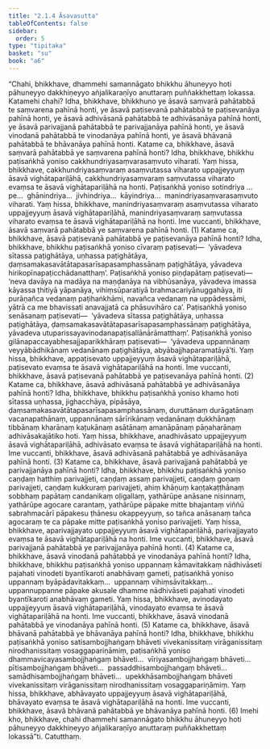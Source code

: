 ```yaml
---
title: "2.1.4 Āsavasutta"
tableOfContents: false
sidebar:
  order: 5
type: "tipitaka"
basket: "su"
book: "a6"
---
```



<DynamicBreadcrumb />

<Division number="58" book="a6">

<Paragraph number="496" book="a6">
“Chahi, bhikkhave, dhammehi samannāgato bhikkhu āhuneyyo hoti pāhuneyyo dakkhiṇeyyo añjalikaraṇīyo anuttaraṃ puññakkhettaṃ lokassa.
</Paragraph>

<Paragraph number="497" book="a6">
Katamehi chahi? Idha, bhikkhave, bhikkhuno ye āsavā saṃvarā pahātabbā te saṃvarena pahīnā honti, ye āsavā paṭisevanā pahātabbā te paṭisevanāya pahīnā honti, ye āsavā adhivāsanā pahātabbā te adhivāsanāya pahīnā honti, ye āsavā parivajjanā pahātabbā te parivajjanāya pahīnā honti, ye āsavā vinodanā pahātabbā te vinodanāya pahīnā honti, ye āsavā bhāvanā pahātabbā te bhāvanāya pahīnā honti.
</Paragraph>

<Paragraph number="498" book="a6">
Katame ca, bhikkhave, āsavā saṃvarā pahātabbā ye saṃvarena pahīnā honti? Idha, bhikkhave, bhikkhu paṭisaṅkhā yoniso cakkhundriyasaṃvarasaṃvuto viharati. Yaṃ hissa, bhikkhave, cakkhundriyasaṃvaraṃ asaṃvutassa viharato uppajjeyyuṃ āsavā vighātapariḷāhā, cakkhundriyasaṃvaraṃ saṃvutassa viharato evaṃsa te āsavā vighātapariḷāhā na honti. Paṭisaṅkhā yoniso sotindriya …pe…  ghānindriya…  jivhindriya…  kāyindriya…  manindriyasaṃvarasaṃvuto viharati. Yaṃ hissa, bhikkhave, manindriyasaṃvaraṃ asaṃvutassa viharato uppajjeyyuṃ āsavā vighātapariḷāhā, manindriyasaṃvaraṃ saṃvutassa viharato evaṃsa te āsavā vighātapariḷāhā na honti. Ime vuccanti, bhikkhave, āsavā saṃvarā pahātabbā ye saṃvarena pahīnā honti. (1)
</Paragraph>

<Paragraph number="499" book="a6">
Katame ca, bhikkhave, āsavā paṭisevanā pahātabbā ye paṭisevanāya pahīnā honti? Idha, bhikkhave, bhikkhu paṭisaṅkhā yoniso cīvaraṃ paṭisevati—  ‘yāvadeva sītassa paṭighātāya, uṇhassa paṭighātāya, ḍaṃsamakasavātātapasarīsapasamphassānaṃ paṭighātāya, yāvadeva hirikopīnapaṭicchādanatthaṃ’. Paṭisaṅkhā yoniso piṇḍapātaṃ paṭisevati—  ‘neva davāya na madāya na maṇḍanāya na vibhūsanāya, yāvadeva imassa kāyassa ṭhitiyā yāpanāya, vihiṃsūparatiyā brahmacariyānuggahāya, iti purāṇañca vedanaṃ paṭihaṅkhāmi, navañca vedanaṃ na uppādessāmi, yātrā ca me bhavissati anavajjatā ca phāsuvihāro ca’. Paṭisaṅkhā yoniso senāsanaṃ paṭisevati—  ‘yāvadeva sītassa paṭighātāya, uṇhassa paṭighātāya, ḍaṃsamakasavātātapasarīsapasamphassānaṃ paṭighātāya, yāvadeva utuparissayavinodanapaṭisallānārāmatthaṃ’. Paṭisaṅkhā yoniso gilānapaccayabhesajjaparikkhāraṃ paṭisevati—  ‘yāvadeva uppannānaṃ veyyābādhikānaṃ vedanānaṃ paṭighātāya, abyābajjhaparamatāyā’ti. Yaṃ hissa, bhikkhave, appaṭisevato uppajjeyyuṃ āsavā vighātapariḷāhā, paṭisevato evaṃsa te āsavā vighātapariḷāhā na honti. Ime vuccanti, bhikkhave, āsavā paṭisevanā pahātabbā ye paṭisevanāya pahīnā honti. (2)
</Paragraph>

<Paragraph number="500" book="a6">
Katame ca, bhikkhave, āsavā adhivāsanā pahātabbā ye adhivāsanāya pahīnā honti? Idha, bhikkhave, bhikkhu paṭisaṅkhā yoniso khamo hoti sītassa uṇhassa, jighacchāya, pipāsāya, ḍaṃsamakasavātātapasarīsapasamphassānaṃ, duruttānaṃ durāgatānaṃ vacanapathānaṃ, uppannānaṃ sārīrikānaṃ vedanānaṃ dukkhānaṃ tibbānaṃ kharānaṃ kaṭukānaṃ asātānaṃ amanāpānaṃ pāṇaharānaṃ adhivāsakajātiko hoti. Yaṃ hissa, bhikkhave, anadhivāsato uppajjeyyuṃ āsavā vighātapariḷāhā, adhivāsato evaṃsa te āsavā vighātapariḷāhā na honti. Ime vuccanti, bhikkhave, āsavā adhivāsanā pahātabbā ye adhivāsanāya pahīnā honti. (3)
</Paragraph>

<Paragraph number="501" book="a6">
Katame ca, bhikkhave, āsavā parivajjanā pahātabbā ye parivajjanāya pahīnā honti? Idha, bhikkhave, bhikkhu paṭisaṅkhā yoniso caṇḍaṃ hatthiṃ parivajjeti, caṇḍaṃ assaṃ parivajjeti, caṇḍaṃ goṇaṃ parivajjeti, caṇḍaṃ kukkuraṃ parivajjeti, ahiṃ khāṇuṃ kaṇṭakaṭṭhānaṃ sobbhaṃ papātaṃ candanikaṃ oḷigallaṃ, yathārūpe anāsane nisinnaṃ, yathārūpe agocare carantaṃ, yathārūpe pāpake mitte bhajantaṃ viññū sabrahmacārī pāpakesu ṭhānesu okappeyyuṃ, so tañca anāsanaṃ tañca agocaraṃ te ca pāpake mitte paṭisaṅkhā yoniso parivajjeti. Yaṃ hissa, bhikkhave, aparivajjayato uppajjeyyuṃ āsavā vighātapariḷāhā, parivajjayato evaṃsa te āsavā vighātapariḷāhā na honti. Ime vuccanti, bhikkhave, āsavā parivajjanā pahātabbā ye parivajjanāya pahīnā honti. (4)
</Paragraph>

<Paragraph number="502" book="a6">
Katame ca, bhikkhave, āsavā vinodanā pahātabbā ye vinodanāya pahīnā honti? Idha, bhikkhave, bhikkhu paṭisaṅkhā yoniso uppannaṃ kāmavitakkaṃ nādhivāseti pajahati vinodeti byantīkaroti anabhāvaṃ gameti, paṭisaṅkhā yoniso uppannaṃ byāpādavitakkaṃ…  uppannaṃ vihiṃsāvitakkaṃ…  uppannuppanne pāpake akusale dhamme nādhivāseti pajahati vinodeti byantīkaroti anabhāvaṃ gameti. Yaṃ hissa, bhikkhave, avinodayato uppajjeyyuṃ āsavā vighātapariḷāhā, vinodayato evaṃsa te āsavā vighātapariḷāhā na honti. Ime vuccanti, bhikkhave, āsavā vinodanā pahātabbā ye vinodanāya pahīnā honti. (5)
</Paragraph>

<Paragraph number="503" book="a6">
Katame ca, bhikkhave, āsavā bhāvanā pahātabbā ye bhāvanāya pahīnā honti? Idha, bhikkhave, bhikkhu paṭisaṅkhā yoniso satisambojjhaṅgaṃ bhāveti vivekanissitaṃ virāganissitaṃ nirodhanissitaṃ vosaggapariṇāmiṃ, paṭisaṅkhā yoniso dhammavicayasambojjhaṅgaṃ bhāveti…  vīriyasambojjhaṅgaṃ bhāveti…  pītisambojjhaṅgaṃ bhāveti…  passaddhisambojjhaṅgaṃ bhāveti…  samādhisambojjhaṅgaṃ bhāveti…  upekkhāsambojjhaṅgaṃ bhāveti vivekanissitaṃ virāganissitaṃ nirodhanissitaṃ vosaggapariṇāmiṃ. Yaṃ hissa, bhikkhave, abhāvayato uppajjeyyuṃ āsavā vighātapariḷāhā, bhāvayato evaṃsa te āsavā vighātapariḷāhā na honti. Ime vuccanti, bhikkhave, āsavā bhāvanā pahātabbā ye bhāvanāya pahīnā honti. (6)
</Paragraph>

<Paragraph number="504" book="a6">
Imehi kho, bhikkhave, chahi dhammehi samannāgato bhikkhu āhuneyyo hoti pāhuneyyo dakkhiṇeyyo añjalikaraṇīyo anuttaraṃ puññakkhettaṃ lokassā”ti.

</Paragraph>
</Division>

<Paragraph number="505" type="center" book="a6">
Catutthaṃ.
</Paragraph>